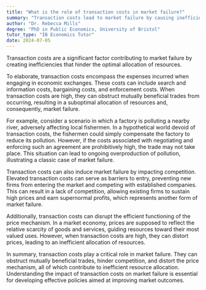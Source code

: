 ```yaml
---
title: "What is the role of transaction costs in market failure?"
summary: "Transaction costs lead to market failure by causing inefficiencies, hindering optimal resource allocation and preventing markets from functioning effectively."
author: "Dr. Rebecca Mills"
degree: "PhD in Public Economics, University of Bristol"
tutor_type: "IB Economics Tutor"
date: 2024-07-05
---
```


Transaction costs are a significant factor contributing to market failure by creating inefficiencies that hinder the optimal allocation of resources.

To elaborate, transaction costs encompass the expenses incurred when engaging in economic exchanges. These costs can include search and information costs, bargaining costs, and enforcement costs. When transaction costs are high, they can obstruct mutually beneficial trades from occurring, resulting in a suboptimal allocation of resources and, consequently, market failure.

For example, consider a scenario in which a factory is polluting a nearby river, adversely affecting local fishermen. In a hypothetical world devoid of transaction costs, the fishermen could simply compensate the factory to reduce its pollution. However, if the costs associated with negotiating and enforcing such an agreement are prohibitively high, the trade may not take place. This situation can lead to ongoing overproduction of pollution, illustrating a classic case of market failure.

Transaction costs can also induce market failure by impacting competition. Elevated transaction costs can serve as barriers to entry, preventing new firms from entering the market and competing with established companies. This can result in a lack of competition, allowing existing firms to sustain high prices and earn supernormal profits, which represents another form of market failure.

Additionally, transaction costs can disrupt the efficient functioning of the price mechanism. In a market economy, prices are supposed to reflect the relative scarcity of goods and services, guiding resources toward their most valued uses. However, when transaction costs are high, they can distort prices, leading to an inefficient allocation of resources.

In summary, transaction costs play a critical role in market failure. They can obstruct mutually beneficial trades, hinder competition, and distort the price mechanism, all of which contribute to inefficient resource allocation. Understanding the impact of transaction costs on market failure is essential for developing effective policies aimed at improving market outcomes.
    